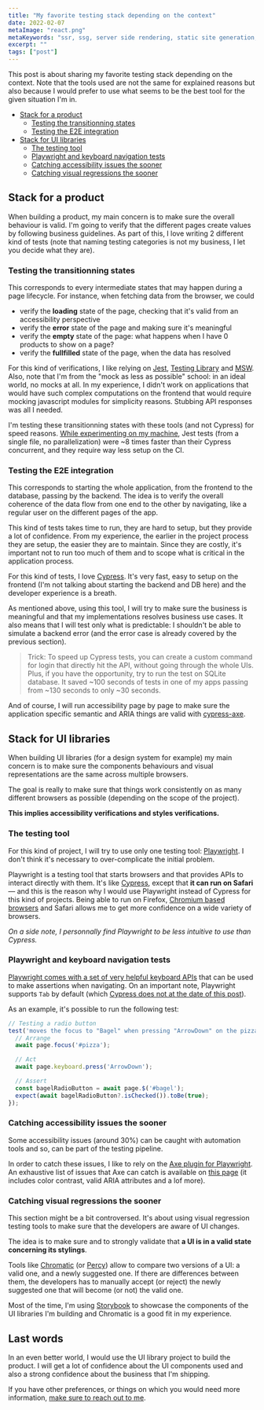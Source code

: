 ```yaml
---
title: "My favorite testing stack depending on the context"
date: 2022-02-07
metaImage: "react.png"
metaKeywords: "ssr, ssg, server side rendering, static site generation, crs, client side rendering, react, nextjs, gatsby, testing automation,testing, integration test, unit test, e2e test"
excerpt: ""
tags: ["post"]
---
```


This post is about sharing my favorite testing stack depending on the context. Note that the tools used are not the same for explained reasons but also because I would prefer to use what seems to be the best tool for the given situation I'm in.

- [Stack for a product](#stack-for-a-product)
  * [Testing the transitionning states](#testing-the-transitionning-states)
  * [Testing the E2E integration](#testing-the-e2e-integration)
- [Stack for UI libraries](#stack-for-ui-libraries)
  * [The testing tool](#the-testing-tool)
  * [Playwright and keyboard navigation tests](#playwright-and-keyboard-navigation-tests)
  * [Catching accessibility issues the sooner](#catching-accessibility-issues-the-sooner)
  * [Catching visual regressions the sooner](#catching-visual-regressions-the-sooner)

## Stack for a product

When building a product, my main concern is to make sure the overall behaviour is valid. I'm going to verify that the different pages create values by following business guidelines.
As part of this, I love writing 2 different kind of tests (note that naming testing categories is not my business, I let you decide what they are).

### Testing the transitionning states

This corresponds to every intermediate states that may happen during a page lifecycle. For instance, when fetching data from the browser, we could

- verify the **loading** state of the page, checking that it's valid from an accessibility perspective
- verify the **error** state of the page and making sure it's meaningful
- verify the **empty** state of the page: what happens when I have 0 products to show on a page?
- verify the **fullfilled** state of the page, when the data has resolved

For this kind of verifications, I like relying on [Jest](https://jestjs.io/fr/docs/getting-started), [Testing Library](https://testing-library.com/docs/react-testing-library/intro/) and [MSW](https://mswjs.io/).
Also, note that I'm from the "mock as less as possible" school: in an ideal world, no mocks at all. In my experience, I didn't work on applications that would have such complex computations on the frontend that would require mocking javascript modules for simplicity reasons. Stubbing API responses was all I needed.

I'm testing these transitionning states with these tools (and not Cypress) for speed reasons. [While experimenting on my machine](https://github.com/mfrachet/tests), Jest tests (from a single file, no parallelization) were ~8 times faster than their Cypress concurrent, and they require way less setup on the CI.

### Testing the E2E integration

This corresponds to starting the whole application, from the frontend to the database, passing by the backend. The idea is to verify the overall coherence of the data flow from one end to the other by navigating, like a regular user on the different pages of the app.

This kind of tests takes time to run, they are hard to setup, but they provide a lot of confidence. From my experience, the earlier in the project process they are setup, the easier they are to maintain. Since they are costly, it's important not to run too much of them and
to scope what is critical in the application process.

For this kind of tests, I love [Cypress](https://www.cypress.io/). It's very fast, easy to setup on the frontend (I'm not talking about starting the backend and DB here) and the developer experience is a breath.

As mentioned above, using this tool, I will try to make sure the business is meaningful and that my implementations resolves business use cases. It also means that I will test only what is predictable: I shouldn't be able to simulate a backend error (and the error case is already covered by the previous section).

> Trick: To speed up Cypress tests, you can create a custom command for login that directly hit the API, without going through the whole UIs. Plus, if you have the opportunity, try to run the test on SQLite database. It saved ~100 seconds of tests in one of my apps passing from ~130 seconds to only ~30 seconds.

And of course, I will run accessibility page by page to make sure the application specific semantic and ARIA things are valid with [cypress-axe](https://github.com/component-driven/cypress-axe).

## Stack for UI libraries

When building UI libraries (for a design system for example) my main concern is to make sure the components behaviours and visual representations are the same across multiple browsers.

The goal is really to make sure that things work consistently on as many different browsers as possible (depending on the scope of the project).

**This implies accessibility verifications and styles verifications.**

### The testing tool


For this kind of project, I will try to use only one testing tool: [Playwright](https://playwright.dev/). I don't think it's necessary to over-complicate the initial problem.

Playwright is a testing tool that starts browsers and that provides APIs to interact directly with them. It's like [Cypress](https://www.cypress.io/), except that **it can run on Safari** — and this is the reason why I would use Playwright instead of Cypress for this kind of projects. Being able to run on Firefox, [Chromium based browsers](https://en.wikipedia.org/wiki/Chromium_(web_browser)) and Safari allows me to get more confidence on a wide variety of browsers.

_On a side note, I personnally find Playwright to be less intuitive to use than Cypress._

### Playwright and keyboard navigation tests

[Playwright comes with a set of very helpful keyboard APIs](https://playwright.dev/docs/api/class-keyboard) that can be used to make assertions when navigating. On an important note, Playwright supports `Tab` by default (which [Cypress does not at the date of this post](https://docs.cypress.io/api/commands/type#Tabbing)).

As an example, it's possible to run the following test:

```js
// Testing a radio button
test('moves the focus to "Bagel" when pressing "ArrowDown" on the pizza radio element', async () => {
  // Arrange
  await page.focus('#pizza');

  // Act
  await page.keyboard.press('ArrowDown');

  // Assert
  const bagelRadioButton = await page.$('#bagel');
  expect(await bagelRadioButton?.isChecked()).toBe(true);
});
```

### Catching accessibility issues the sooner

Some accessibility issues (around 30%) can be caught with automation tools and so, can be part of the testing pipeline.

In order to catch these issues, I like to rely on the [Axe plugin for Playwright](https://github.com/dequelabs/axe-core-npm/blob/develop/packages/playwright/README.md). An exhaustive list of issues that Axe can catch is available on [this page](https://dequeuniversity.com/rules/axe/4.4) (it includes color contrast, valid ARIA attributes and a lof more).

### Catching visual regressions the sooner

This section might be a bit controversed. It's about using visual regression testing tools to make sure that the developers are aware of UI changes.

The idea is to make sure and to strongly validate that **a UI is in a valid state concerning its stylings**.

Tools like [Chromatic](https://www.chromatic.com/) (or [Percy](https://percy.io/)) allow to compare two versions of a UI: a valid one, and a newly suggested one. If there are differences between them, the developers has to manually accept (or reject) the newly suggested one that will become (or not) the valid one.

Most of the time, I'm using [Storybook](https://storybook.js.org/) to showcase the components of the UI libraries I'm building and Chromatic is a good fit in my experience.

## Last words

In an even better world, I would use the UI library project to build the product. I will get a lot of confidence about the UI components used and also a strong confidence about the business that I'm shipping.

If you have other preferences, or things on which you would need more information, [make sure to reach out to me](https://twitter.com/mfrachet).
